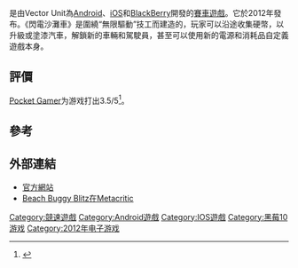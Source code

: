 {{NoteTA
| G1 = Games
| 1 = zh-cn:沙滩车闪电战; zh-tw:閃電沙灘車;
}}

{{Infobox video game
| title = 閃電沙灘車
| english = Beach Buggy Blitz
| image = Beach buggy blitz.jpg
| caption =
| developer ={{link-en|Vector Unit|Vector Unit}}
| publisher = Vector Unit
| composer =
| designer =
| engine = [[Vector_Unit|Vector Engine]]
| released = 2012年
| genre = [[競速遊戲|競速]]
| modes = [[單人電子遊戲|單人]]
| platforms = [[Android|Android]]、[[iOS|iOS]]、[[BlackBerry_10|BlackBerry 10]]
| series =
}}

{{vgname|閃電沙灘車|en=Beach Buggy Blitz|cn=沙滩车闪电战|tw=閃電沙灘車}}是由Vector Unit為[[Android|Android]]、[[iOS|iOS]]和[[BlackBerry|BlackBerry]]開發的[[賽車遊戲|賽車遊戲]]。它於2012年發布。《閃電沙灘車》是圍繞“無限驅動”技工而建造的，玩家可以沿途收集硬幣，以升級或塗漆汽車，解鎖新的車輛和駕駛員，甚至可以使用新的電源和消耗品自定義遊戲本身。

== 評價 ==

[[Pocket_Gamer|Pocket Gamer]]为游戏打出3.5/5<ref>{{cite web|url=https://www.pocketgamer.com/articles/045003/beach-buggy-blitz/|title=Beach Buggy Blitz|date=September 19, 2012|first=Paul|last=Devlin|website=Pocket Gamer|access-date=March 21, 2021}}</ref>。

== 參考 ==
{{Reflist}}

== 外部連結 ==

* [https://www.vectorunit.com 官方網站]
* [https://www.metacritic.com/game/ios/beach-buggy-blitz Beach Buggy Blitz在Metacritic]

{{DEFAULTSORT:Beach Buggy Blitz}}
[[Category:競速遊戲|Category:競速遊戲]]
[[Category:Android遊戲|Category:Android遊戲]]
[[Category:IOS遊戲|Category:IOS遊戲]]
[[Category:黑莓10游戏|Category:黑莓10游戏]]
[[Category:2012年电子游戏|Category:2012年电子游戏]]

{{Racing-videogame-stub}}